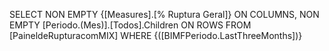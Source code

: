 SELECT
NON EMPTY {[Measures].[% Ruptura Geral]} ON COLUMNS,
NON EMPTY [Periodo.(Mes)].[Todos].Children ON ROWS
FROM [PaineldeRupturacomMIX]
WHERE {([BIMFPeriodo.LastThreeMonths])}